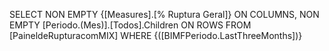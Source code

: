 SELECT
NON EMPTY {[Measures].[% Ruptura Geral]} ON COLUMNS,
NON EMPTY [Periodo.(Mes)].[Todos].Children ON ROWS
FROM [PaineldeRupturacomMIX]
WHERE {([BIMFPeriodo.LastThreeMonths])}